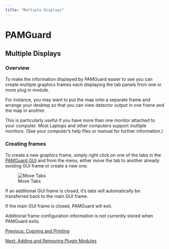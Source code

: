 ```yaml
---
title: "Multiple Displays"
---
```

PAMGuard
========

Multiple Displays
-----------------

  

### Overview

To make the information displayed by PAMGuard easier to see you can create multiple graphics frames each displaying the tab panels from one or more plug in module.

For instance, you may want to put the map onto a separate frame and arrange your desktop so that you can view detector output in one frame and the map in another.

This is particularly useful if you have more than one monitor attached to your computer. Most Laptops and other computers support multiple monitors. (See your computer's help files or manual for further information.)

### Creating frames

To create a new graphics frame, simply right click on one of the tabs in the [PAMGuard GUI](guiOverview.html) and from the menu, either move the tab to another already existing GUI frame or create a new one.

![Move Tabs](images/MoveTabs.png)

If an additional GUI frame is closed, it's tabs will automatically be transferred back to the main GUI frame.

If the main GUI frame is closed, PAMGuard will exit.

Additional frame configuration information is not currently stored when PAMGuard exits.  
  

[Previous: Copying and Printing](CopyingPrinting.html)

[Next: Adding and Removing Plugin Modules](addingRemovingPlugins.html)